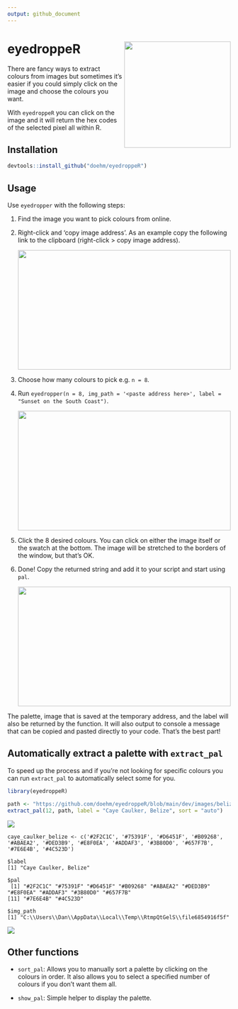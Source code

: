 ```yaml
---
output: github_document
---
```


# eyedroppeR <img src='dev/images/hex-amatic.png' align="right" height="240" />

There are fancy ways to extract colours from images but sometimes it's easier if you could simply click on the image and choose the colours you want.

With `eyedroppeR` you can click on the image and it will return the hex codes of the selected pixel all within R.

## Installation

```r
devtools::install_github("doehm/eyedroppeR")
```

## Usage

Use `eyedropper` with the following steps:

1. Find the image you want to pick colours from online.
2. Right-click and 'copy image address'. As an example copy the following link to the clipboard (right-click > copy image address).
    
    <img src='dev/images/sunset-south-coast.jpg' height = 270 width = 480/>

3. Choose how many colours to pick e.g. `n = 8`.
4. Run `eyedropper(n = 8, img_path = '<paste address here>', label = "Sunset on the South Coast")`. 

    <img src='dev/images/sunset-sampler.png' height = 270 width = 480/>

5. Click the 8 desired colours. You can click on either the image itself or the swatch at the bottom. The image will be stretched to the borders of the window, but that's OK.
6. Done! Copy the returned string and add it to your script and start using `pal`.

    <img src='dev/images/sunset-south-coast-output.png' height = 270 width = 480.png/>

The palette, image that is saved at the temporary address, and the label will also be returned by the function. It will also output to console a message that can be copied and pasted directly to your code. That's the best part!


## Automatically extract a palette with `extract_pal`

To speed up the process and if you're not looking for specific colours you can run `extract_pal` to automatically select some for you.

```r

library(eyedroppeR)

path <- "https://github.com/doehm/eyedroppeR/blob/main/dev/images/belize.jpg?raw=true"
extract_pal(12, path, label = "Caye Caulker, Belize", sort = "auto")

```

<img src='dev/images/belize-s.jpg'/>

```
caye_caulker_belize <- c('#2F2C1C', '#75391F', '#D6451F', '#B09268', '#ABAEA2', '#DED3B9', '#E8F0EA', '#ADDAF3', '#3B80D0', '#657F7B', '#7E6E4B', '#4C523D')

$label
[1] "Caye Caulker, Belize"

$pal
 [1] "#2F2C1C" "#75391F" "#D6451F" "#B09268" "#ABAEA2" "#DED3B9" "#E8F0EA" "#ADDAF3" "#3B80D0" "#657F7B"
[11] "#7E6E4B" "#4C523D"

$img_path
[1] "C:\\Users\\Dan\\AppData\\Local\\Temp\\RtmpQtGelS\\file6854916f5f"
```
<img src='dev/images/belize-output-s.png'/>

## Other functions

* `sort_pal`: Allows you to manually sort a palette by clicking on the colours in order. It also allows you to select a specified number of colours if you don't want them all.

* `show_pal`: Simple helper to display the palette.




